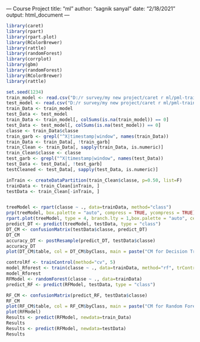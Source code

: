 --- Course Project
title: "ml"
author: "sagnik sanyal"
date: "2/18/2021"
output: html_document
---
```{r}
library(caret)
library(rpart)
library(rpart.plot)
library(RColorBrewer)
library(rattle)
library(randomForest)
library(corrplot)
library(gbm)
library(randomForest)
library(RColorBrewer)
library(rattle)
```
```{r}
set.seed(1234)
train_model <- read.csv("D:/r survey/my new project/caret r ml/pml-training.csv")
test_model <- read.csv("D:/r survey/my new project/caret r ml/pml-training.csv")
train_Data <- train_model
test_Data <- test_model
train_Data <- train_model[, colSums(is.na(train_model)) == 0]
test_Data <- test_model[, colSums(is.na(test_model)) == 0]
classe <- train_Data$classe
train_garb <- grepl("^X|timestamp|window", names(train_Data))
train_Data <- train_Data[, !train_garb]
train_Clean <- train_Data[, sapply(train_Data, is.numeric)]
train_Clean$classe <- classe
test_garb <- grepl("^X|timestamp|window", names(test_Data))
test_Data <- test_Data[, !test_garb]
testCleaned <- test_Data[, sapply(test_Data, is.numeric)]

inTrain <- createDataPartition(train_Clean$classe, p=0.50, list=F)
trainData <- train_Clean[inTrain, ]
testData <- train_Clean[-inTrain, ]


treeModel <- rpart(classe ~ ., data=trainData, method="class")
prp(treeModel, box.palette = "auto", compress = TRUE, ycompress = TRUE)
rpart.plot(treeModel, type = 4, branch.lty = 1,box.palette = "auto", cex = .5)
predict_DT <- predict(treeModel, testData, type = "class")
DT_CM <- confusionMatrix(testData$classe, predict_DT)
DT_CM
accuracy_DT <- postResample(predict_DT, testData$classe)
accuracy_DT
plot(DT_CM$table, col = DT_CM$byClass, main = paste("CM for Decision Tree"))

controlRf <- trainControl(method="cv", 5)
model_Rforest <- train(classe ~ ., data=trainData, method="rf", trControl=controlRf, ntree=250)
model_Rforest
RFModel <- randomForest(classe ~ ., data=trainData)
predict_RF <- predict(RFModel, testData, type = "class")
```
```{r}
RF_CM <- confusionMatrix(predict_RF, testData$classe)
RF_CM
plot(RF_CM$table, col = RF_CM$byClass, main = paste("CM for Random Forest"))
plot(RFModel)
Results <- predict(RFModel, newdata=train_Data)
Results
Results <- predict(RFModel, newdata=testData)
Results
```
